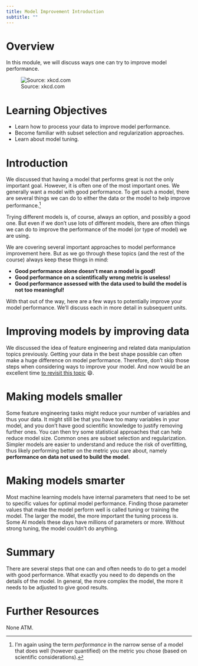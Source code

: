 ```yaml
---
title: Model Improvement Introduction
subtitle: ""
---
```


# Overview

In this module, we will discuss ways one can try to improve model performance.

![Source: xkcd.com](xkcd-machine_learning.png){fig-alt="An XKCD comic strip with one panel. One person is on the left, and the other is on the right, holding a shovel, and standing on top of a pile of matrices and math symbols. The left person says \"This is your machine learning system?\", then the right person says \"Yup! You pour the data into this big pile of linear algebra, then collect the answers on the other side.\" The left person responds \"What if the answers are wrong?\" and the right person replies with \"Just stir the pile until they start looking right.\""}

# Learning Objectives

-   Learn how to process your data to improve model performance.
-   Become familiar with subset selection and regularization approaches.
-   Learn about model tuning.


# Introduction

We discussed that having a model that performs great is not the only important goal. However, it is often one of the most important ones. We generally want a model with good performance. To get such a model, there are several things we can do to either the data or the model to help improve performance.[^performance]

[^performance]: I'm again using the term _performance_ in the narrow sense of a model that does well (however quantified) on the metric you chose (based on scientific considerations).


Trying different models is, of course, always an option, and possibly a good one. But even if we don't use lots of different models, there are often things we can do to improve the performance of the model (or type of model) we are using.

We are covering several important approaches to model performance improvement here. But as we go through these topics (and the rest of the course) always keep these things in mind:

-   **Good performance alone doesn't mean a model is good!**
-   **Good performance on a scientifically wrong metric is useless!**
-   **Good performance assessed with the data used to build the model is not too meaningful!**

With that out of the way, here are a few ways to potentially improve your model performance. We'll discuss each in more detail in subsequent units.


# Improving models by improving data

We discussed the idea of feature engineering and related data manipulation topics previously. Getting your data in the best shape possible can often make a huge difference on model performance. Therefore, don't skip those steps when considering ways to improve your model. And now would be an excellent time [to revisit this topic](/content/module-data-processing/feature-engineering/feature-engineering.qmd) 😄.


# Making models smaller

Some feature engineering tasks might reduce your number of variables and thus your data. It might still be that you have too many variables in your model, and you don't have good scientific knowledge to justify removing further ones. You can then try some statistical approaches that can help reduce model size. Common ones are subset selection and regularization. Simpler models are easier to understand and reduce the risk of overfitting, thus likely performing better on the metric you care about, namely **performance on data not used to build the model**.


# Making models smarter

Most machine learning models have internal parameters that need to be set to specific values for optimal model performance. Finding those parameter values that make the model perform well is called tuning or training the model. The larger the model, the more important the tuning process is. Some AI models these days have millions of parameters or more. Without strong tuning, the model couldn't do anything. 


# Summary

There are several steps that one can and often needs to do to get a model with good performance. What exactly you need to do depends on the details of the model. In general, the more complex the model, the more it needs to be adjusted to give good results.


# Further Resources

None ATM.

